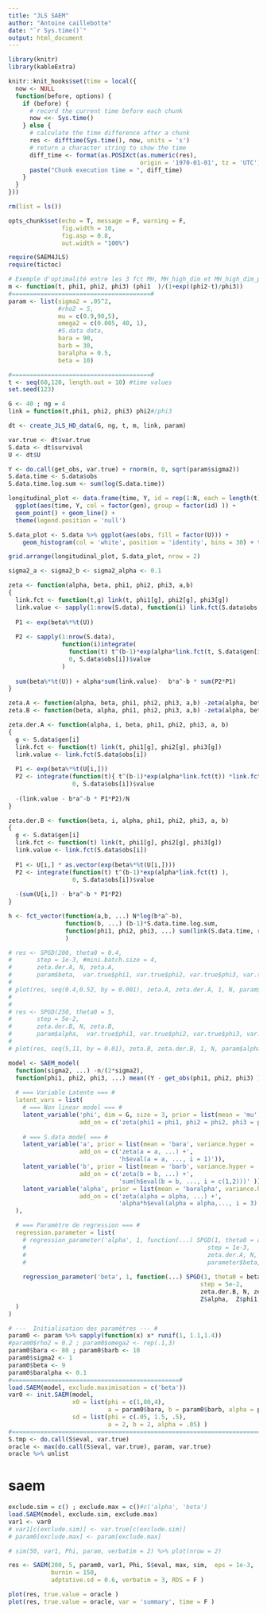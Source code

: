 ```yaml
---
title: "JLS SAEM"
author: "Antoine caillebotte"
date: "`r Sys.time()`"
output: html_document
---
```


<style type="text/css">
.main-container {
  max-width: 1000px;
  margin-left: auto;
  margin-right: auto;
}
</style>
  
```r
library(knitr)
library(kableExtra)

knitr::knit_hooks$set(time = local({
  now <- NULL
  function(before, options) {
    if (before) {
      # record the current time before each chunk
      now <<- Sys.time()
    } else {
      # calculate the time difference after a chunk
      res <- difftime(Sys.time(), now, units = 's')
      # return a character string to show the time
      diff_time <- format(as.POSIXct(as.numeric(res), 
                                     origin = '1970-01-01', tz = 'UTC'), "%Mmin %Ssec")
      paste("Chunk execution time = ", diff_time)
    }
  }
}))

rm(list = ls())

opts_chunk$set(echo = T, message = F, warning = F,
               fig.width = 10,
               fig.asp = 0.8,
               out.width = "100%")

require(SAEM4JLS)
require(tictoc)
```



```r
# Exemple d'optimalité entre les 3 fct MH, MH_high_dim et MH_high_dim_para sur le modèle non lineaire mixte
m <- function(t, phi1, phi2, phi3) (phi1  )/(1+exp((phi2-t)/phi3))
#=======================================#
param <- list(sigma2 = .05^2,
              #rho2 = 5,
              mu = c(0.9,90,5),
              omega2 = c(0.005, 40, 1),
              #S.data data,
              bara = 90,
              barb = 30,
              baralpha = 0.5,
              beta = 10)

#=======================================#
t <- seq(60,120, length.out = 10) #time values
set.seed(123)

G <- 40 ; ng = 4
link = function(t,phi1, phi2, phi3) phi2#/phi3

dt <- create_JLS_HD_data(G, ng, t, m, link, param)

var.true <- dt$var.true 
S.data <- dt$survival
U <- dt$U

Y <- do.call(get_obs, var.true) + rnorm(n, 0, sqrt(param$sigma2))
S.data.time <- S.data$obs
S.data.time.log.sum <- sum(log(S.data.time))
```

```r
longitudinal_plot <- data.frame(time, Y, id = rep(1:N, each = length(t)), gen = rep(1:G, each = ng*length(t)) ) %>%
  ggplot(aes(time, Y, col = factor(gen), group = factor(id) )) +
  geom_point() + geom_line() +
  theme(legend.position = 'null')

S.data_plot <- S.data %>% ggplot(aes(obs, fill = factor(U))) +
    geom_histogram(col = 'white', position = 'identity', bins = 30) + theme(legend.position = 'null')

grid.arrange(longitudinal_plot, S.data_plot, nrow = 2)
```

```r
sigma2_a <- sigma2_b <- sigma2_alpha <- 0.1

zeta <- function(alpha, beta, phi1, phi2, phi3, a,b)
{
  link.fct <- function(t,g) link(t, phi1[g], phi2[g], phi3[g])
  link.value <- sapply(1:nrow(S.data), function(i) link.fct(S.data$obs[i], S.data$gen[i]) )
  
  P1 <- exp(beta%*%t(U))
  
  P2 <- sapply(1:nrow(S.data), 
               function(i)integrate(
                 function(t) t^(b-1)*exp(alpha*link.fct(t, S.data$gen[i])),
                 0, S.data$obs[i])$value
               )
  
  sum(beta%*%t(U)) + alpha*sum(link.value)-  b*a^-b * sum(P2*P1)
}

zeta.A <- function(alpha, beta, phi1, phi2, phi3, a,b) -zeta(alpha, beta, phi1, phi2, phi3, a,b)/N
zeta.B <- function(beta, alpha, phi1, phi2, phi3, a,b) -zeta(alpha, beta, phi1, phi2, phi3, a,b)

zeta.der.A <- function(alpha, i, beta, phi1, phi2, phi3, a, b)
{
  g <- S.data$gen[i]
  link.fct <- function(t) link(t, phi1[g], phi2[g], phi3[g])
  link.value <- link.fct(S.data$obs[i])
  
  P1 <- exp(beta%*%t(U[i,]))
  P2 <- integrate(function(t){ t^(b-1)*exp(alpha*link.fct(t)) *link.fct(t) },
                  0, S.data$obs[i])$value
  
  -(link.value - b*a^-b * P1*P2)/N
}

zeta.der.B <- function(beta, i, alpha, phi1, phi2, phi3, a, b)
{
  g <- S.data$gen[i]
  link.fct <- function(t) link(t, phi1[g], phi2[g], phi3[g])
  link.value <- link.fct(S.data$obs[i])
  
  P1 <- U[i,] * as.vector(exp(beta%*%t(U[i,])))
  P2 <- integrate(function(t) t^(b-1)*exp(alpha*link.fct(t) ),
                  0, S.data$obs[i])$value
  
  -(sum(U[i,]) - b*a^-b * P1*P2)
}

h <- fct_vector(function(a,b, ...) N*log(b*a^-b),
                function(b, ...) (b-1)*S.data.time.log.sum,
                function(phi1, phi2, phi3, ...) sum(link(S.data.time, rep(phi1, ng), rep(phi2, ng), rep(phi3, ng) )) 
                )

# res <- SPGD(200, theta0 = 0.4,
#       step = 1e-3, #mini.batch.size = 4,
#       zeta.der.A, N, zeta.A,
#       param$beta,  var.true$phi1, var.true$phi2, var.true$phi3, var.true$a,var.true$b, verbatim = T)
# 
# plot(res, seq(0.4,0.52, by = 0.001), zeta.A, zeta.der.A, 1, N, param$beta,  var.true$phi1, var.true$phi2, var.true$phi3, var.true$a,var.true$b)
# 
# 
# res <- SPGD(250, theta0 = 5,
#       step = 5e-2,
#       zeta.der.B, N, zeta.B,
#       param$alpha,  var.true$phi1, var.true$phi2, var.true$phi3, var.true$a,var.true$b, verbatim = T)
# 
# plot(res, seq(5,11, by = 0.01), zeta.B, zeta.der.B, 1, N, param$alpha,  var.true$phi1, var.true$phi2, var.true$phi3, var.true$a,var.true$b)
```


```r
model <- SAEM_model( 
  function(sigma2, ...) -n/(2*sigma2),
  function(phi1, phi2, phi3, ...) mean((Y - get_obs(phi1, phi2, phi3) )^2 ), 'sigma2',
  
  # === Variable Latente === #
  latent_vars = list(
    # === Non linear model === #
    latent_variable('phi', dim = G, size = 3, prior = list(mean = 'mu', variance = 'omega2'),
                    add_on = c('zeta(phi1 = phi1, phi2 = phi2, phi3 = phi3, ...)' )),
    
    # === S.data model === #
    latent_variable('a', prior = list(mean = 'bara', variance.hyper = 'sigma2_a'),
                    add_on = c('zeta(a = a, ...) +',
                               'h$eval(a = a, ..., i = 1)')),
    latent_variable('b', prior = list(mean = 'barb', variance.hyper = 'sigma2_b'),
                    add_on = c('zeta(b = b, ...) +',
                               'sum(h$eval(b = b, ..., i = c(1,2)))' )),
    latent_variable('alpha', prior = list(mean = 'baralpha', variance.hyper = 'sigma2_alpha'),
                    add_on = c('zeta(alpha = alpha, ...) +',
                               'alpha*h$eval(alpha = alpha,..., i = 3)'))
  ),

  # === Paramètre de regression === #
  regression.parameter = list(
    # regression_parameter('alpha', 1, function(...) SPGD(1, theta0 = alpha,
    #                                                   step = 1e-3,
    #                                                   zeta.der.A, N, zeta.A, 
    #                                                   parameter$beta,  Z$phi1, Z$phi2, Z$phi3, Z$a,Z$b) ),
    
    regression_parameter('beta', 1, function(...) SPGD(1, theta0 = beta,
                                                      step = 5e-2,
                                                      zeta.der.B, N, zeta.B, 
                                                      Z$alpha,  Z$phi1, Z$phi2, Z$phi3, Z$a,Z$b) )
  )
)
```

```r
# ---  Initialisation des paramètres --- #
param0 <- param %>% sapply(function(x) x* runif(1, 1.1,1.4))
#param0$rho2 = 0.2 ; param0$omega2 <- rep(.1,3)
param0$bara <- 80 ; param0$barb <- 10
param0$sigma2 <- 1
param0$beta <- 9
param0$baralpha <- 0.1
#===============================================#
load.SAEM(model, exclude.maximisation = c('beta'))
var0 <- init.SAEM(model, 
                  x0 = list(phi = c(1,80,4), 
                            a = param0$bara, b = param0$barb, alpha = param0$baralpha), 
                  sd = list(phi = c(.05, 1.5, .5),
                            a = 2, b = 2, alpha = .05) )
#===================================================================================#
S.tmp <- do.call(S$eval, var.true)
oracle <- max(do.call(S$eval, var.true), param, var.true)
oracle %>% unlist
```
# saem
```r
exclude.sim = c() ; exclude.max = c()#c('alpha', 'beta')
load.SAEM(model, exclude.sim, exclude.max)
var1 <- var0
# var1[c(exclude.sim)] <- var.true[c(exclude.sim)]
# param0[exclude.max] <- param[exclude.max]

# sim(50, var1, Phi, param, verbatim = 2) %>% plot(nrow = 2)

res <- SAEM(200, 5, param0, var1, Phi, S$eval, max, sim,  eps = 1e-3,
            burnin = 150, 
            adptative.sd = 0.6, verbatim = 3, RDS = F )

```

```r
plot(res, true.value = oracle )
plot(res, true.value = oracle, var = 'summary', time = F )
```

